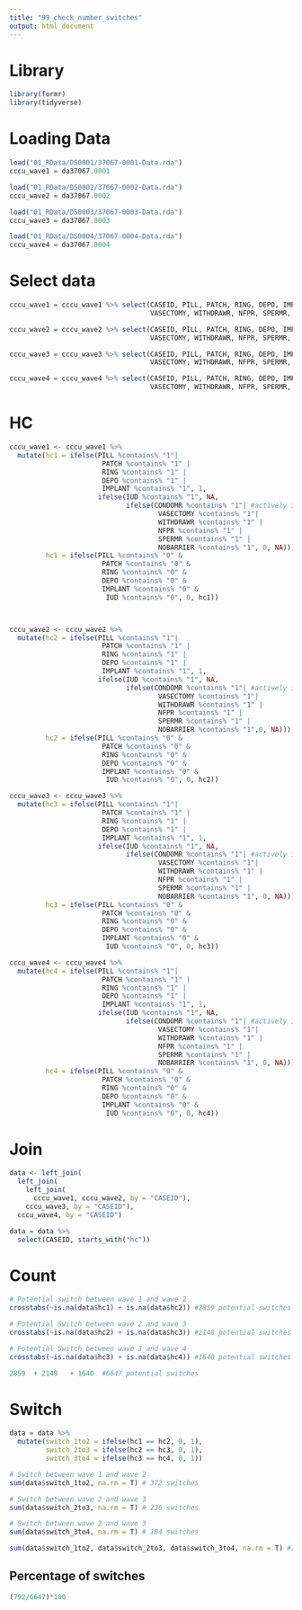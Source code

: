 ```yaml
---
title: "99_check_number_switches"
output: html_document
---
```

# Library
```r
library(formr)
library(tidyverse)
```

# Loading Data
```r
load("01_RData/DS0001/37067-0001-Data.rda")
cccu_wave1 = da37067.0001

load("01_RData/DS0002/37067-0002-Data.rda")
cccu_wave2 = da37067.0002

load("01_RData/DS0003/37067-0003-Data.rda")
cccu_wave3 = da37067.0003

load("01_RData/DS0004/37067-0004-Data.rda")
cccu_wave4 = da37067.0004
```

# Select data
```r
cccu_wave1 = cccu_wave1 %>% select(CASEID, PILL, PATCH, RING, DEPO, IMPLANT, IUD, CONDOMR,
                                   VASECTOMY, WITHDRAWR, NFPR, SPERMR, NOBARRIER)

cccu_wave2 = cccu_wave2 %>% select(CASEID, PILL, PATCH, RING, DEPO, IMPLANT, IUD, CONDOMR,
                                   VASECTOMY, WITHDRAWR, NFPR, SPERMR, NOBARRIER)

cccu_wave3 = cccu_wave3 %>% select(CASEID, PILL, PATCH, RING, DEPO, IMPLANT, IUD, CONDOMR,
                                   VASECTOMY, WITHDRAWR, NFPR, SPERMR, NOBARRIER)

cccu_wave4 = cccu_wave4 %>% select(CASEID, PILL, PATCH, RING, DEPO, IMPLANT, IUD, CONDOMR,
                                   VASECTOMY, WITHDRAWR, NFPR, SPERMR, NOBARRIER)
```

# HC
```r
cccu_wave1 <- cccu_wave1 %>%
  mutate(hc1 = ifelse(PILL %contains% "1"|
                       PATCH %contains% "1" |
                       RING %contains% "1" |
                       DEPO %contains% "1" |
                       IMPLANT %contains% "1", 1,
                      ifelse(IUD %contains% "1", NA,
                             ifelse(CONDOMR %contains% "1"| #actively include non_hc user as 0
                                     VASECTOMY %contains% "1"|
                                     WITHDRAWR %contains% "1" |
                                     NFPR %contains% "1" |
                                     SPERMR %contains% "1" |
                                     NOBARRIER %contains% "1", 0, NA))),
         hc1 = ifelse(PILL %contains% "0" &
                       PATCH %contains% "0" &
                       RING %contains% "0" &
                       DEPO %contains% "0" &
                       IMPLANT %contains% "0" &
                        IUD %contains% "0", 0, hc1))



cccu_wave2 <- cccu_wave2 %>%
  mutate(hc2 = ifelse(PILL %contains% "1"|
                       PATCH %contains% "1" |
                       RING %contains% "1" |
                       DEPO %contains% "1" |
                       IMPLANT %contains% "1", 1,
                      ifelse(IUD %contains% "1", NA,
                             ifelse(CONDOMR %contains% "1"| #actively include non_hc user as 0
                                     VASECTOMY %contains% "1"|
                                     WITHDRAWR %contains% "1" |
                                     NFPR %contains% "1" |
                                     SPERMR %contains% "1" |
                                     NOBARRIER %contains% "1",0, NA))),
         hc2 = ifelse(PILL %contains% "0" &
                       PATCH %contains% "0" &
                       RING %contains% "0" &
                       DEPO %contains% "0" &
                       IMPLANT %contains% "0" &
                        IUD %contains% "0", 0, hc2))

cccu_wave3 <- cccu_wave3 %>%
  mutate(hc3 = ifelse(PILL %contains% "1"|
                       PATCH %contains% "1" |
                       RING %contains% "1" |
                       DEPO %contains% "1" |
                       IMPLANT %contains% "1", 1,
                      ifelse(IUD %contains% "1", NA,
                             ifelse(CONDOMR %contains% "1"| #actively include non_hc user as 0
                                     VASECTOMY %contains% "1"|
                                     WITHDRAWR %contains% "1" |
                                     NFPR %contains% "1" |
                                     SPERMR %contains% "1" |
                                     NOBARRIER %contains% "1", 0, NA))),
         hc3 = ifelse(PILL %contains% "0" &
                       PATCH %contains% "0" &
                       RING %contains% "0" &
                       DEPO %contains% "0" &
                       IMPLANT %contains% "0" &
                        IUD %contains% "0", 0, hc3))

cccu_wave4 <- cccu_wave4 %>%
  mutate(hc4 = ifelse(PILL %contains% "1"|
                       PATCH %contains% "1" |
                       RING %contains% "1" |
                       DEPO %contains% "1" |
                       IMPLANT %contains% "1", 1,
                      ifelse(IUD %contains% "1", NA,
                             ifelse(CONDOMR %contains% "1"| #actively include non_hc user as 0
                                     VASECTOMY %contains% "1"|
                                     WITHDRAWR %contains% "1" |
                                     NFPR %contains% "1" |
                                     SPERMR %contains% "1" |
                                     NOBARRIER %contains% "1", 0, NA))),
         hc4 = ifelse(PILL %contains% "0" &
                       PATCH %contains% "0" &
                       RING %contains% "0" &
                       DEPO %contains% "0" &
                       IMPLANT %contains% "0" &
                        IUD %contains% "0", 0, hc4))
```

# Join
```r
data <- left_join(
  left_join(
    left_join(
      cccu_wave1, cccu_wave2, by = "CASEID"),
    cccu_wave3, by = "CASEID"),
  cccu_wave4, by = "CASEID")

data = data %>%
  select(CASEID, starts_with("hc"))
```

# Count
```r
# Potential switch between wave 1 and wave 2
crosstabs(~is.na(data$hc1) + is.na(data$hc2)) #2859 potential switches

# Potential Switch between wave 2 and wave 3
crosstabs(~is.na(data$hc2) + is.na(data$hc3)) #2148 potential switches

# Potential Switch between wave 3 and wave 4
crosstabs(~is.na(data$hc3) + is.na(data$hc4)) #1640 potential switches

2859  + 2148   + 1640  #6647 potential switches
```

# Switch
```r
data = data %>%
  mutate(switch_1to2 = ifelse(hc1 == hc2, 0, 1),
         switch_2to3 = ifelse(hc2 == hc3, 0, 1),
         switch_3to4 = ifelse(hc3 == hc4, 0, 1))

# Switch between wave 1 and wave 2
sum(data$switch_1to2, na.rm = T) # 372 switches

# Switch between wave 2 and wave 3
sum(data$switch_2to3, na.rm = T) # 236 switches

# Switch between wave 2 and wave 3
sum(data$switch_3to4, na.rm = T) # 184 switches

sum(data$switch_1to2, data$switch_2to3, data$switch_3to4, na.rm = T) #792 switches
```

## Percentage of switches
```r
(792/6647)*100 
```

